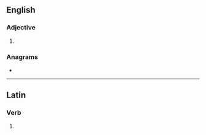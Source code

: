 ==English==

===Adjective===
{{head|en|comparative adjective}}

# {{en-comparative of|acerb}}

===Anagrams===
* {{anagrams|en|a=abceerr|Becerra|cerebra|rebrace}}

----

==Latin==

===Verb===
{{la-verb-form|acerber}}

# {{inflection of|la|acerbō||1|s|pres|pasv|subj}}